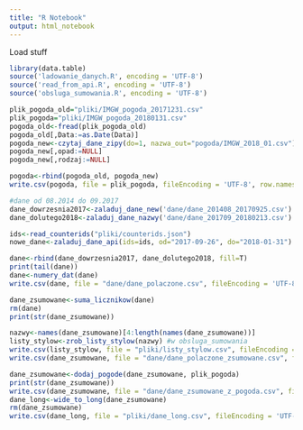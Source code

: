 ```yaml
---
title: "R Notebook"
output: html_notebook
---
```


Load stuff

```r
library(data.table)
source('ladowanie_danych.R', encoding = 'UTF-8')
source('read_from_api.R', encoding = 'UTF-8')
source('obsluga_sumowania.R', encoding = 'UTF-8')
```

```r
plik_pogoda_old="pliki/IMGW_pogoda_20171231.csv"
plik_pogoda="pliki/IMGW_pogoda_20180131.csv"
pogoda_old<-fread(plik_pogoda_old)
pogoda_old[,Data:=as.Date(Data)]
pogoda_new<-czytaj_dane_zipy(do=1, nazwa_out="pogoda/IMGW_2018_01.csv")
pogoda_new[,opad:=NULL]
pogoda_new[,rodzaj:=NULL]

pogoda<-rbind(pogoda_old, pogoda_new)
write.csv(pogoda, file = plik_pogoda, fileEncoding = 'UTF-8', row.names = F)

```

```r
#dane od 08.2014 do 09.2017
dane_dowrzesnia2017<-zaladuj_dane_new('dane/dane_201408_20170925.csv')
dane_dolutego2018<-zaladuj_dane_nazwy('dane/dane_201709_20180213.csv')
```

```r
ids<-read_counterids("pliki/counterids.json")
nowe_dane<-zaladuj_dane_api(ids=ids, od="2017-09-26", do="2018-01-31")

```

```r
dane<-rbind(dane_dowrzesnia2017, dane_dolutego2018, fill=T)
print(tail(dane))
dane<-numery_dat(dane)
write.csv(dane, file = "dane/dane_polaczone.csv", fileEncoding = 'UTF-8')

dane_zsumowane<-suma_licznikow(dane)
rm(dane)
print(str(dane_zsumowane))

nazwy<-names(dane_zsumowane)[4:length(names(dane_zsumowane))]
listy_stylow<-zrob_listy_stylow(nazwy) #w obsluga_sumowania
write.csv(listy_stylow, file = "pliki/listy_stylow.csv", fileEncoding = 'UTF-8', row.names = F)
write.csv(dane_zsumowane, file = "dane/dane_polaczone_zsumowane.csv", fileEncoding = 'UTF-8')
```

```r
dane_zsumowane<-dodaj_pogode(dane_zsumowane, plik_pogoda)
print(str(dane_zsumowane))
write.csv(dane_zsumowane, file = "dane/dane_zsumowane_z_pogoda.csv", fileEncoding = 'UTF-8')
dane_long<-wide_to_long(dane_zsumowane)
rm(dane_zsumowane)
write.csv(dane_long, file = "pliki/dane_long.csv", fileEncoding = 'UTF-8')
```
